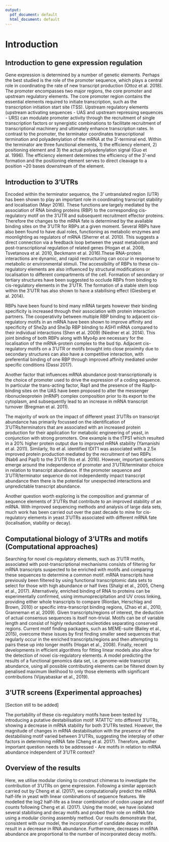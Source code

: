 ```yaml
---
output:
  pdf_document: default
  html_document: default
---
```

# Introduction

## Introduction to gene expression regulation 
Gene expression is determined by a number of genetic elements. Perhaps the best studied is the role of the promoter sequence, which plays a central role in coordinating the rate of new transcript production (Ottoz et al. 2018). The promoter encompasses two major regions, the core promoter and upstream regulatory elements. The core promoter region contains the essential elements required to initiate transcription, such as the transcription initiation start site (TSS). Upstream regulatory elements (upstream activating sequences - UAS and upstream repressing sequences - URS) can modulate promoter activity through the recruitment of single transcription factors or synergistic combinations to facilitate recruitment of transcriptional machinery and ultimately enhance transcription rates. In contrast to the promoter, the terminator coordinates transcriptional termination and polyadenylation of the mRNA at the 3’-terminal end. Within the terminator are three functional elements, 1) the efficiency element, 2) positioning element and 3) the actual polyadenylation signal (Guo et al. 1996). The efficiency element determines the efficiency of the 3’-end formation and the positioning element serves to direct cleavage to a position ~20 bases downstream of the element. 
 
## Introduction to 3'UTRs
Encoded within the terminator sequence, the 3’ untranslated region (UTR) has been shown to play an important role in coordinating transcript stability and localisation (Mayr 2016). These functions are largely mediated by the association of RNA binding proteins (RBP) to the corresponding cis-regulatory motif on the 3’UTR and subsequent recruitment effector proteins. Therefore the changes to the mRNA fate is determined by the available binding sites on the 3’UTR for RBPs at a given moment. Several RBPs have also been found to have dual roles, functioning as metabolic enzymes and moonlighting as regulators of mRNA (Sherrer et al. 2010). This suggests a direct connection via a feedback loop between the yeast metabolism and post-transcriptional regulation of related genes (Hogan et al. 2008, Tsvetanova et al. 2010, Beckmann et al. 2016).These RNA-protein interactions are dynamic, and rapid restructuring can occur in response to metabolic or environmental stimuli. The accessibility of RBPs to these cis-regulatory elements are also influenced by structural modifications or localisation to different compartments of the cell. Formation of secondary or tertiary structures have been suggested to occlude RBPs from binding to cis-regulatory elements in the 3’UTR. The formation of a  stable stem loop within the 3’UTR has also shown to have a stabilising effect (Giesberg et al. 2014). 

RBPs have been found to bind many mRNA targets however their binding specificity is increased through their association with protein interaction partners. The cooperativity between multiple RBP binding to adjacent cis-regulatory motifs in an mRNA have been shown to improve affinity and specificity of She2p and She3p RBP blinding to ASH1 mRNA compared to their individual interactions (Shen et al.  2009) (Niedner et al. 2014). This joint binding of both RBPs along with Myo4p are necessary for the localisation of the mRNA-protein complex to the bud tip. Adjacent cis-regulatory motifs on a 3’UTR or motifs brought into close proximity due to secondary structures can also have a competitive interaction, with preferential binding of one RBP through improved affinity mediated under specific conditions (Dassi 2017). 

Another factor that influences mRNA abundance post-transcriptionally is the choice of promoter used to drive the expression of a coding sequence. In particular the trans-acting factor, Rap1 and the presence of the Rap1p-binding sites on the UAS have been proposed to alter the messenger ribonucleoprotein (mRNP) complex composition prior to its export to the cytoplasm, and subsequently lead to an increase in mRNA transcript turnover (Bregman et al. 2011).

The majority of work on the impact of different yeast 3’UTRs on transcript abundance has primarily focussed on the identification of 3’UTRs/terminators that are associated with an increased protein production for their application for metabolic engineering of yeast, in conjunction with strong promoters. One example is the tTPS1 which resulted in a 20% higher protein output due to improved mRNA stability (Yamanishi et al. 2011). Similarly, Ito et al. identified tDIT1 was associated with a 2.5x improved protein production mediated by the recruitment of two RBPs (Nab6 and Pap1) to the 3’UTR (Ito et al. 2016). However, important questions emerge around the independence of promoter and 3’UTR/terminator choice in relation to transcript abundance. If the promoter sequence and 3’UTR/terminator sequence do not independently impact transcript abundance then there is the potential for unexpected interactions and unpredictable transcript abundance. 

Another question worth exploring is the composition and grammar of sequence elements of 3’UTRs that contribute to an improved stability of an mRNA. With improved sequencing methods and analysis of large data sets, much work has been carried out over the past decade to mine for cis-regulatory elements in yeast 3’UTRs associated with different mRNA fate (localisation, stability or decay). 


## Computational biology of 3’UTRs and motifs (Computational approaches) 
Searching for novel cis-regulatory elements, such as 3’UTR motifs, associated with post-transcriptional mechanisms consists of filtering for mRNA transcripts suspected to be enriched with motifs and comparing these sequences to determine a common motif.  mRNA transcripts have previously been filtered by using functional transcriptomic data sets to select for those with high abundance or half lives (Shalgi et al., 2005, Cheng et al., 2017). Alternatively, enriched binding of RNA to proteins can be experimentally confirmed, using immunoprecipitation and UV cross linking, providing either whole transcripts to compare (Riordan, Herschlag and Brown, 2010) or specific intra-transcript binding regions, (Zhao et al., 2010, Granneman et al, 2009). Given transcripts/regions of interest, the deduction of actual consensus sequences is itself non-trivial.  Motifs can be of variable length and consist of highly redundant nucleotides separating conserved regions. Current motif finding packages, such as MEME-suite (Bailey et al., 2015), overcome these issues by first finding smaller seed sequences that regularly occur in the enriched transcripts/regions and then attempting to pairs these up into longer motifs (Hogan et al., 2008). Finally, recent developments in efficient algorithms for fitting linear models also allow for the detection of  novel cis-regulatory elements. A model predicting the results of a functional genomics data set, i.e. genome-wide transcript abundance, using all possible contributing elements can be filtered down by penalised maximum likelihood to only those elements with significant contributions (Vijayabaskar et al., 2019).
 
## 3’UTR screens (Experimental approaches)
[Section still to be added]



The portability of these cis-regulatory motifs have been tested by introducing a putative destabilisation motif ‘ATATTC’ into different 3’UTRs, showing a decrease in mRNA stability for both 3’UTRs tested. However, the magnitude of changes in mRNA destabilisation with the presence of the destabilising motif varied between 3’UTRs, suggesting the interplay of other factors in determining mRNA fate (Cheng et al. 2017). Therefore, another important question needs to be addressed - Are motifs in relation to mRNA abundance independent of 3’UTR context?

## Overview of the results

Here, we utilise modular cloning to construct chimeras to investigate the contribution of 3’UTRs on gene expression. Following a similar approach carried out by Cheng et al. (2017), we computationally predict the mRNA half-life in yeast with linear combinations of sequence features. We modelled the log2 half-life as a linear combination of codon usage and motif counts following Cheng et al. (2017). Using the model, we have isolated several stabilising and decay motifs and probed their role on mRNA fate using a modular cloning assembly method. Our results demonstrate that, consistent with our model, the incorporation of candidate decay motifs result in a decrease in RNA abundance. Furthermore, decreases in mRNA abundance are proportional to the number of incorporated decay motifs. 
